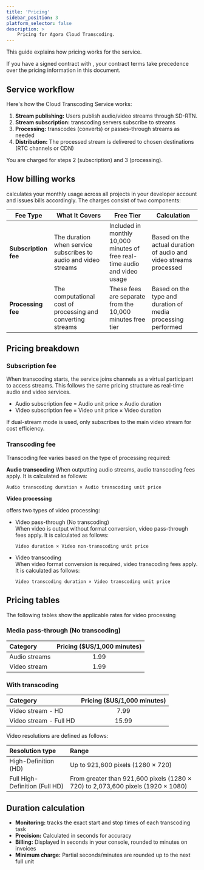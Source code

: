 ```yaml
---
title: 'Pricing'
sidebar_position: 3
platform_selector: false
description: >
    Pricing for Agora Cloud Transcoding.
---
```


This guide explains how pricing works for the <Vpd k="NAME" /> service.

<Admonition type="info">
If you have a signed contract with <Vg k="COMPANY" />, your contract terms take precedence over the pricing information in this document.
</Admonition>

## Service workflow

Here's how the Cloud Transcoding Service works:

1. **Stream publishing:** Users publish audio/video streams through <Vg k="COMPANY" /> SD-RTN.
2. **Stream subscription:** <Vg k="COMPANY" /> transcoding servers subscribe to streams
3. **Processing:** <Vg k="COMPANY" /> transcodes (converts) or passes-through streams as needed
4. **Distribution:** The processed stream is delivered to chosen destinations (RTC channels or CDN)

You are charged for steps 2 (subscription) and 3 (processing).

## How billing works

<Vg k="COMPANY" /> calculates your monthly usage across all projects in your developer account and issues bills accordingly. The <Vpd k="NAME" /> charges consist of two components:

| Fee Type | What It Covers | Free Tier | Calculation |
|----------|---------------|-----------|-------------|
| **Subscription fee** | The duration when <Vg k="COMPANY" /> service subscribes to audio and video streams | Included in monthly 10,000 minutes of free real-time audio and video usage | Based on the actual duration of audio and video streams processed |
| **Processing fee** | The computational cost of processing and converting streams | These fees are separate from the 10,000 minutes free tier | Based on the type and duration of media processing performed |


## Pricing breakdown

### Subscription fee

When transcoding starts, the service joins channels as a virtual participant to access streams. This follows the same pricing structure as <Vg k="COMPANY" /> real-time audio and video services.

- Audio subscription fee = Audio unit price × Audio duration  
- Video subscription fee = Video unit price × Video duration

<Admonition type="info"> 
If dual-stream mode is used, <Vg k="COMPANY" /> only subscribes to the main video stream for cost efficiency.
</Admonition>

### Transcoding fee

Transcoding fee varies based on the type of processing required:

**Audio transcoding**
When outputting audio streams, audio transcoding fees apply. It is calculated as follows:

`Audio transcoding duration × Audio transcoding unit price`

**Video processing**

<Vg k="COMPANY" /> offers two types of video processing:

- Video pass-through (No transcoding)  
    When video is output without format conversion, video pass-through fees apply. It is calculated as follows:

    `Video duration × Video non-transcoding unit price`

- Video transcoding  
    When video format conversion is required, video transcoding fees apply. It is calculated as follows:

    `Video transcoding duration × Video transcoding unit price`

## Pricing tables

The following tables show the applicable rates for video processing

### Media pass-through (No transcoding)

| Category | Pricing ($US/1,000 minutes) |
|:---------|:--------------------------:|
| Audio streams | 1.99 |
| Video stream  | 1.99 |

### With transcoding

| Category | Pricing ($US/1,000 minutes) |
|:---------|:--------------------------:|
| Video stream - HD | 7.99 |
| Video stream - Full HD | 15.99 |

Video resolutions are defined as follows:

| Resolution type | Range |
|:-----|:-----------------|
| High-Definition (HD) | Up to 921,600 pixels (1280 × 720) |
| Full High-Definition (Full HD) | From greater than 921,600 pixels (1280 × 720) to 2,073,600 pixels (1920 × 1080) |


## Duration calculation

- **Monitoring:** <Vg k="COMPANY" /> tracks the exact start and stop times of each transcoding task
- **Precision:** Calculated in seconds for accuracy
- **Billing:** Displayed in seconds in your console, rounded to minutes on invoices
- **Minimum charge:** Partial seconds/minutes are rounded up to the next full unit

